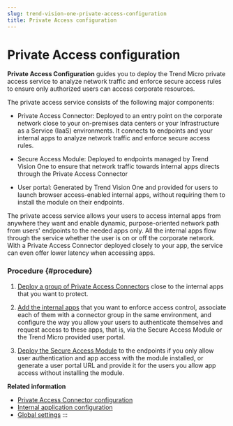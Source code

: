 ```yaml
---
slug: trend-vision-one-private-access-configuration
title: Private Access configuration
---
```

# Private Access configuration

**Private Access Configuration** guides you to deploy the Trend Micro private access service to analyze network traffic and enforce secure access rules to ensure only authorized users can access corporate resources.

The private access service consists of the following major components:

- Private Access Connector: Deployed to an entry point on the corporate network close to your on-premises data centers or your Infrastructure as a Service (IaaS) environments. It connects to endpoints and your internal apps to analyze network traffic and enforce secure access rules.

- Secure Access Module: Deployed to endpoints managed by Trend Vision One to ensure that network traffic towards internal apps directs through the Private Access Connector

- User portal: Generated by Trend Vision One and provided for users to launch browser access-enabled internal apps, without requiring them to install the module on their endpoints.

The private access service allows your users to access internal apps from anywhere they want and enable dynamic, purpose-oriented network path from users' endpoints to the needed apps only. All the internal apps flow through the service whether the user is on or off the corporate network. With a Private Access Connector deployed closely to your app, the service can even offer lower latency when accessing apps.

### Procedure {#procedure}

1.  [Deploy a group of Private Access Connectors](private-access-connector-config.mdx) close to the internal apps that you want to protect.

2.  [Add the internal apps](internal-application-configuration.mdx) that you want to enforce access control, associate each of them with a connector group in the same environment, and configure the way you allow your users to authenticate themselves and request access to these apps, that is, via the Secure Access Module or the Trend Micro provided user portal.

3.  [Deploy the Secure Access Module](secure-access-module.mdx) to the endpoints if you only allow user authentication and app access with the module installed, or generate a user portal URL and provide it for the users you allow app access without installing the module.

**Related information**

- [Private Access Connector configuration](private-access-connector-config.md "Deploy groups of Private Access Connector virtual appliances and manage them on the Trend Vision One console.")
- [Internal application configuration](internal-application-configuration.md "Add your corporate applications and manage them on the Trend Vision One console to enforce access control by the Zero Trust Secure Access app.")
- [Global settings](global-settings-ztsa.md "Configure the settings that apply to the Private Access service.")
:::
